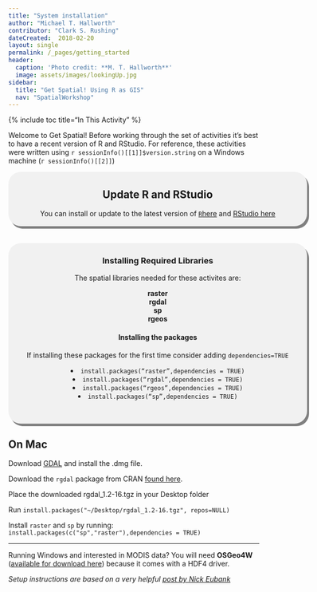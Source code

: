 ```yaml
---
title: "System installation"
author: "Michael T. Hallworth"
contributor: "Clark S. Rushing"
dateCreated:  2018-02-20
layout: single
permalink: /_pages/getting_started
header:
  caption: 'Photo credit: **M. T. Hallworth**'
  image: assets/images/lookingUp.jpg
sidebar:
  title: "Get Spatial! Using R as GIS"
  nav: "SpatialWorkshop"
---
```


{% include toc title="In This Activity" %}

<a name="TOP"></a>

Welcome to Get Spatial! Before working through the set of activities it's best to have a recent version of R and RStudio. For reference, these activities were written using `r sessionInfo()[[1]]$version.string` on a Windows machine (`r sessionInfo()[[2]]`)

<div style="background-color:rgba(0, 0, 0, 0.0470588); border-radius: 25px; text-align:center; vertical-align: middle; padding:3px 0; width: 600px; margin: auto; box-shadow: 4px 5px gray;">
<h2>Update R and RStudio</h2>
You can install or update to the latest version of <a href="https://cloud.r-project.org/"><code>R</code>here</a> and <a href="https://www.rstudio.com/products/rstudio/download/">RStudio here</a>
</div>
<br>
<br>
<a name="install.packages"></a>
<div style="background-color:rgba(0, 1, 1, 0.0470588); border-radius: 25px; text-align:center; vertical-align: middle; padding:2px 0; width: 600px; margin: auto; box-shadow: 4px 5px gray;">
<h3> Installing Required Libraries</h3> 
The spatial libraries needed for these activites are:

<strong>raster</strong>     
<strong>rgdal</strong>      
<strong>sp</strong>     
<strong>rgeos</strong>        
  
<h4>Installing the packages</h4>     
If installing these packages for the first time consider adding <code>dependencies=TRUE</code>        

<li><code>install.packages("raster",dependencies = TRUE)</code></li>
<li><code>install.packages("rgdal",dependencies = TRUE)</code></li>
<li><code>install.packages("rgeos",dependencies = TRUE)</code></li>
<li><code>install.packages("sp",dependencies = TRUE)</code></li>
<br>       
</div>

## On Mac 
Download [GDAL](https://trac.osgeo.org/gdal/wiki/DownloadingGdalBinaries) and install the .dmg file. 

Download the `rgdal` package from CRAN [found here](https://cran.r-project.org/web/packages/rgdal/index.html).

Place the downloaded rgdal_1.2-16.tgz in your Desktop folder

Run `install.packages("~/Desktop/rgdal_1.2-16.tgz", repos=NULL)`

Install `raster` and `sp` by running: `install.packages(c("sp","raster"),dependencies = TRUE)`
<br>
<hr> 

Running Windows and interested in MODIS data? You will need <strong>OSGeo4W</strong> ([available for download here](https://trac.osgeo.org/osgeo4w/)) because it comes with a HDF4 driver.


*Setup instructions are based on a very helpful [post by Nick Eubank](http://www.nickeubank.com/wp-content/uploads/2015/10/RGIS1_SpatialDataTypes_part0_setup.html)*
